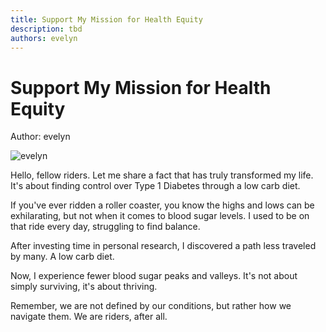 ```yaml
---
title: Support My Mission for Health Equity
description: tbd
authors: evelyn
---
```


<style global jsx>{`
  img {
    aspect-ratio: 12/6.3;
    object-fit: contain;
  }
`}</style>

# Support My Mission for Health Equity

Author: evelyn

![evelyn](/images/five-boro-bike-tour/evelyn.jpg "evelyn")

Hello, fellow riders. Let me share a fact that has truly transformed my life. It's about finding control over Type 1 Diabetes through a low carb diet.

If you've ever ridden a roller coaster, you know the highs and lows can be exhilarating, but not when it comes to blood sugar levels. I used to be on that ride every day, struggling to find balance.

After investing time in personal research, I discovered a path less traveled by many. A low carb diet.

Now, I experience fewer blood sugar peaks and valleys. It's not about simply surviving, it's about thriving.

Remember, we are not defined by our conditions, but rather how we navigate them. We are riders, after all.

